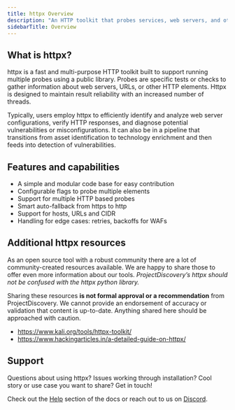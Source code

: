 ```yaml
---
title: httpx Overview
description: "An HTTP toolkit that probes services, web servers, and other valuable metadata"
sidebarTitle: Overview
---
```


## What is **httpx?**

httpx is a fast and multi-purpose HTTP toolkit built to support running multiple probes using a public library. 
Probes are specific tests or checks to gather information about web servers, URLs, or other HTTP elements. 
Httpx is designed to maintain result reliability with an increased number of threads.

Typically, users employ httpx to efficiently identify and analyze web server configurations, verify HTTP responses, and diagnose potential vulnerabilities or misconfigurations. 
It can also be in a pipeline that transitions from asset identification to technology enrichment and then feeds into detection of vulnerabilities.

## Features and capabilities

- A simple and modular code base for easy contribution 
- Configurable flags to probe multiple elements
- Support for multiple HTTP based probes
- Smart auto-fallback from https to http 
- Support for  hosts, URLs and CIDR 
- Handling for edge cases: retries, backoffs for WAFs


## Additional httpx resources

As an open source tool with a robust community there are a lot of community-created resources available. 
We are happy to share those to offer even more information about our tools. 
<i>ProjectDiscovery’s httpx should not be confused with the httpx python library.</i>

<Note>Sharing these resources **is not formal approval or a recommendation** from ProjectDiscovery. 
We cannot provide an endorsement of accuracy or validation that content is up-to-date. Anything shared here should be approached with caution.</Note> 

- https://www.kali.org/tools/httpx-toolkit/
- https://www.hackingarticles.in/a-detailed-guide-on-httpx/

## Support 
Questions about using httpx? Issues working through installation? Cool story or use case you want to share? Get in touch! 

Check out the [Help](/help) section of the docs or reach out to us on [Discord](https://discord.com/invite/projectdiscovery). 
